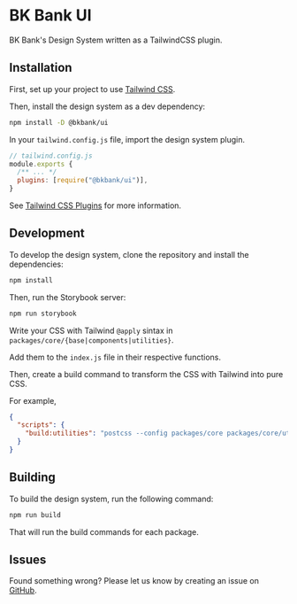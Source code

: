 
<Meta title="Introduction" />

# BK Bank UI

BK Bank's Design System written as a TailwindCSS plugin.

## Installation

First, set up your project to use [Tailwind CSS](https://tailwindcss.com/docs/installation).

Then, install the design system as a dev dependency:

```bash
npm install -D @bkbank/ui
```

In your `tailwind.config.js` file, import the design system plugin.

```js
// tailwind.config.js
module.exports {
  /** ... */
  plugins: [require("@bkbank/ui")],
}
```

See [Tailwind CSS Plugins](https://tailwindcss.com/docs/plugins) for more information.

## Development

To develop the design system, clone the repository and install the dependencies:

```bash
npm install
```

Then, run the Storybook server:

```bash
npm run storybook
```

Write your CSS with Tailwind `@apply` sintax in `packages/core/{base|components|utilities}`.

Add them to the `index.js` file in their respective functions.

Then, create a build command to transform the CSS with Tailwind into pure CSS.

For example,

```json
{
  "scripts": {
    "build:utilities": "postcss --config packages/core packages/core/utilities/index.css -o dist/utilities.css"
  }
}
```

## Building

To build the design system, run the following command:

```bash
npm run build
```

That will run the build commands for each package.

## Issues

Found something wrong? Please let us know by creating an issue on [GitHub](https://github.com/jvzaniolo/bkbank-ui/issues).

